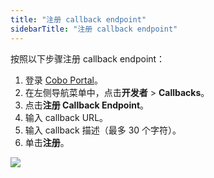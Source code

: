 ```yaml
---
title: "注册 callback endpoint"
sidebarTitle: "注册 callback endpoint"
---
```


按照以下步骤注册 callback endpoint：

1. 登录 [Cobo Portal](https://portal.cobo.com/login)。
2. 在左侧导航菜单中，点击**开发者** > **Callbacks**。
3. 点击**注册 Callback Endpoint**。
4. 输入 callback URL。
5. 输入 callback 描述（最多 30 个字符）。
6. 单击**注册**。

<img src="/cn/images/developer-console/register_callback_endpoint.png" className="screenshot_modal"/>